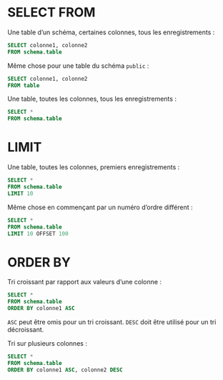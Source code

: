 # SELECT FROM

Une table d’un schéma, certaines colonnes, tous les enregistrements :
``` .sql
SELECT colonne1, colonne2
FROM schema.table
```

Même chose pour une table du schéma `public` :
``` .sql
SELECT colonne1, colonne2
FROM table
```

Une table, toutes les colonnes, tous les enregistrements :
``` .sql
SELECT *
FROM schema.table
```


# LIMIT

Une table, toutes les colonnes, premiers enregistrements :
``` .sql
SELECT *
FROM schema.table
LIMIT 10
```

Même chose en commençant par un numéro d’ordre différent :
``` .sql
SELECT *
FROM schema.table
LIMIT 10 OFFSET 100
```


# ORDER BY

Tri croissant par rapport aux valeurs d’une colonne :
``` .sql
SELECT *
FROM schema.table
ORDER BY colonne1 ASC
```

`ASC` peut être omis pour un tri croissant.
`DESC` doit être utilisé pour un tri décroissant.

Tri sur plusieurs colonnes :
``` .sql
SELECT *
FROM schema.table
ORDER BY colonne1 ASC, colonne2 DESC
```
